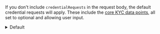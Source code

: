 If you don't include `credentialRequests` in the request body, the default credential requests will apply. These include the [core KYC data points](/v2.0/data#core-data), all set to optional and allowing user input.

<details>
    <summary>Default</summary>

    ```typescript title="Default Credential Requests"
    [
        {
            "type": "FullNameCredential",
            "mandatory": "no",
            "allowUserInput": true,
            "children": [
                {
                    "type": "FirstNameCredential"
                },
                {
                    "type": "MiddleNameCredential"
                },
                {
                    "type": "LastNameCredential"
                }
            ]
        },
        {
            "type": "PhoneCredential",
            "mandatory": "no",
            "allowUserInput": true
        },
        {
            "type": "AddressCredential",
            "mandatory": "no",
            "allowUserInput": true,
            "children": [
                {
                    "type": "Line1Credential"
                },
                {
                    "type": "Line2Credential"
                },
                {
                    "type": "CityCredential"
                },
                {
                    "type": "StateCredential"
                },
                {
                    "type": "CountryCredential"
                },
                {
                    "type": "ZipCodeCredential"
                }
            ],
            "multi": true
        },
        {
            "type": "BirthDateCredential",
            "mandatory": "no",
            "allowUserInput": true
        },
        {
            "type": "SsnCredential",
            "mandatory": "no",
            "allowUserInput": true
        }
    ]
    ```
</details>